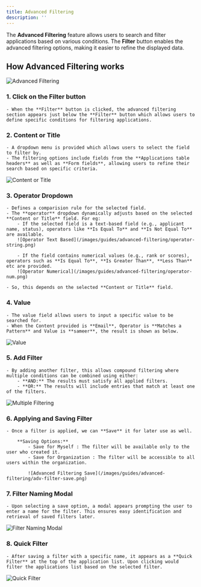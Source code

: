 ```yaml
---
title: Advanced Filtering
description: ''
---
```


The **Advanced Filtering** feature allows users to search and filter applications based on various conditions. The **Filter** button enables the advanced filtering options, making it easier to refine the displayed data.

## How Advanced Filtering works

![Advanced Filtering](/images/guides/advanced-filtering/advanced-filter.png)

### 1. Click on the Filter button
    - When the **Filter** button is clicked, the advanced filtering section appears just below the **Filter** button which allows users to define specific conditions for filtering applications.

### 2. Content or Title
    - A dropdown menu is provided which allows users to select the field to filter by.
    - The filtering options include fields from the **Applications table headers** as well as **Form fields**, allowing users to refine their search based on specific criteria.

![Content or Title](/images/guides/advanced-filtering/content-title.png)

### 3. Operator Dropdown
    - Defines a comparision rule for the selected field.
    - The **operator** dropdown dynamically adjusts based on the selected **Content or Title** field. For eg:
        - If the selected field is a text-based field (e.g., applicant name, status), operators like **Is Equal To** and **Is Not Equal To** are available. 
        ![Operator Text Based](/images/guides/advanced-filtering/operator-string.png)

        - If the field contains numerical values (e.g., rank or scores), operators such as **Is Equal To**, **Is Greater Than**, **Less Than** etc are provided.
        ![Operator Numerical](/images/guides/advanced-filtering/operator-num.png)

    - So, this depends on the selected **Content or Title** field.


### 4. Value
    - The value field allows users to input a specific value to be searched for.
    - When the Content provided is **Email**, Operator is **Matches a Pattern** and Value is **sameer**, the result is shown as below.

![Value](/images/guides/advanced-filtering/adv-filter-result.png)

### 5. Add Filter
    - By adding another filter, this allows compound filtering where multiple conditions can be combined using either:
        - **AND:** The results must satisfy all applied filters.
        - **OR:** The results will include entries that match at least one of the filters.

![Multiple Filtering](/images/guides/advanced-filtering/multiple-filtering.png)

### 6. Applying and Saving Filter
    - Once a filter is applied, we can **Save** it for later use as well.

        **Saving Options:**
            - Save for Myself : The filter will be available only to the user who created it.
            - Save for Organization : The filter will be accessible to all users within the organization.

            ![Advanced Filtering Save](/images/guides/advanced-filtering/adv-filter-save.png)


 ### 7. Filter Naming Modal 
    - Upon selecting a save option, a modal appears prompting the user to enter a name for the filter. This ensures easy identification and retrieval of saved filters later.

 ![Filter Naming Modal](/images/guides/advanced-filtering/filter-modal.png)


 ### 8. Quick Filter
    - After saving a filter with a specific name, it appears as a **Quick Filter** at the top of the application list. Upon clicking would filter the applications list based on the selected filter.

![Quick Filter](/images/guides/advanced-filtering/quick-filter.png)





    

